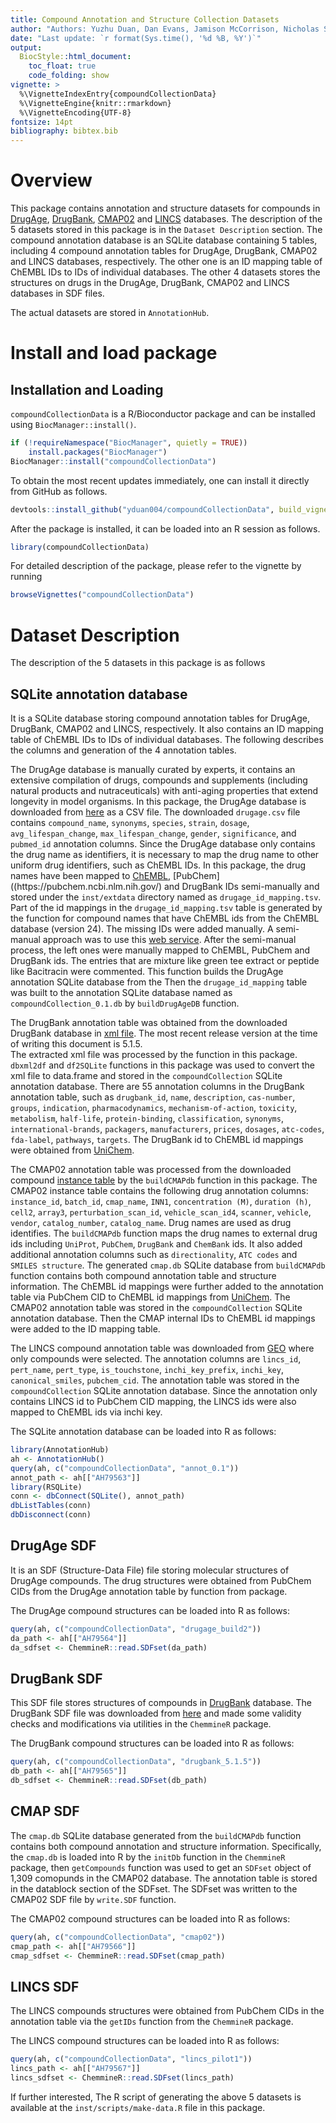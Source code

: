 ```yaml
---
title: Compound Annotation and Structure Collection Datasets
author: "Authors: Yuzhu Duan, Dan Evans, Jamison McCorrison, Nicholas Schork, Kevin Horan, Austin Leong, Siddharth Sai and Thomas Girke"
date: "Last update: `r format(Sys.time(), '%d %B, %Y')`" 
output:
  BiocStyle::html_document:
    toc_float: true
    code_folding: show
vignette: >
  %\VignetteIndexEntry{compoundCollectionData}
  %\VignetteEngine{knitr::rmarkdown}
  %\VignetteEncoding{UTF-8}
fontsize: 14pt
bibliography: bibtex.bib
---
```


<!-- <style> -->
<!-- pre code { -->
<!--   white-space: pre !important; -->
<!--   overflow-x: scroll !important; -->
<!--   word-break: keep-all !important; -->
<!--   word-wrap: initial !important; -->
<!-- } -->
<!-- </style> -->

<!---
- Compile from command-line
Rscript -e "rmarkdown::render('compoundCollectionData.Rmd', c('BiocStyle::html_document', 'pdf_document')); knitr::knit('compoundCollectionData.Rmd', tangle=TRUE)"
-->

# Overview

This package contains annotation and structure datasets for compounds in 
[DrugAge](https://genomics.senescence.info/drugs/), 
[DrugBank](https://www.drugbank.ca/), [CMAP02](https://portals.broadinstitute.org/cmap/) 
and [LINCS](https://www.ncbi.nlm.nih.gov/geo/query/acc.cgi?acc=GSE92742) databases.
The description of the 5 datasets stored in this package is in the 
`Dataset Description` section. The compound annotation database is an SQLite 
database containing 5 tables, including 4 compound annotation tables for DrugAge, 
DrugBank, CMAP02 and LINCS databases, respectively. The other one is an ID 
mapping table of ChEMBL IDs to IDs of individual databases. The other 4 datasets 
stores the structures on drugs in the DrugAge, DrugBank, CMAP02 and LINCS 
databases in SDF files.

The actual datasets are stored in `AnnotationHub`. 

# Install and load package

## Installation and Loading
`compoundCollectionData` is a R/Bioconductor package and can be installed using 
`BiocManager::install()`.

```r
if (!requireNamespace("BiocManager", quietly = TRUE))
    install.packages("BiocManager")
BiocManager::install("compoundCollectionData")
```

To obtain the most recent updates immediately, one can install it directly from 
GitHub as follows.
```r
devtools::install_github("yduan004/compoundCollectionData", build_vignettes=TRUE)
```

After the package is installed, it can be loaded into an R session as follows.
```r
library(compoundCollectionData)
```

For detailed description of the package, please refer to the vignette by running
```r
browseVignettes("compoundCollectionData")
```

# Dataset Description
The description of the 5 datasets in this package is as follows

## SQLite annotation database
It is a SQLite database storing compound annotation tables for DrugAge, DrugBank,
CMAP02 and LINCS, respectively. It also contains an ID mapping table of ChEMBL IDs
to IDs of individual databases. The following describes the columns and generation
of the 4 annotation tables.

The DrugAge database is manually curated by experts, it contains an extensive 
compilation of drugs, compounds and supplements (including natural products and 
nutraceuticals) with anti-aging properties that extend longevity in model organisms. 
In this package, the DrugAge database is downloaded from
[here](https://genomics.senescence.info/drugs/dataset.zip) as a CSV file. The 
downloaded `drugage.csv` file contains `compound_name`,	`synonyms`, `species`, `strain`,
`dosage`, `avg_lifespan_change`, `max_lifespan_change`,	`gender`, `significance`,
and `pubmed_id` annotation columns. Since the DrugAge database only contains the
drug name as identifiers, it is necessary to map the drug name to other uniform
drug identifiers, such as ChEMBL IDs. In this package,
the drug names have been mapped to [ChEMBL](https://www.ebi.ac.uk/chembl/),
[PubChem]((https://pubchem.ncbi.nlm.nih.gov/) and DrugBank IDs semi-manually
and stored under the `inst/extdata` directory named as `drugage_id_mapping.tsv`. 
Part of the id mappings in the `drugage_id_mapping.tsv` table is generated 
by the \code{processDrugage} function for compound names that have ChEMBL 
ids from the ChEMBL database (version 24). The missing IDs were added 
manually. A semi-manual approach was to use this 
[web service](https://cts.fiehnlab.ucdavis.edu/batch). After the semi-manual process,
the left ones were manually mapped to ChEMBL, PubChem and DrugBank ids. The 
entries that are mixture like green tee extract or peptide like Bacitracin were commented. 
This function builds the DrugAge annotation SQLite database from the 
Then the `drugage_id_mapping` table was built to the annotation SQLite database
named as `compoundCollection_0.1.db` by `buildDrugAgeDB` function.

The DrugBank annotation table was obtained from the downloaded DrugBank database
in [xml file](https://www.drugbank.ca/releases/latest).
The most recent release version at the time of writing this document is 5.1.5.  
The extracted xml file was processed by the \code{dbxml2df} function in this package.
`dbxml2df` and `df2SQLite` functions in this package was used to convert the xml 
file to data.frame and stored in the `compoundCollection` SQLite annotation database.
There are 55 annotation columns in the DrugBank annotation table, such as
`drugbank_id`, `name`, `description`, `cas-number`, `groups`, `indication`, 
`pharmacodynamics`, `mechanism-of-action`, `toxicity`, `metabolism`, `half-life`, 
`protein-binding`, `classification`, `synonyms`, `international-brands`, `packagers`, 
`manufacturers`, `prices`, `dosages`, `atc-codes`, `fda-label`, `pathways`, `targets`. 
The DrugBank id to ChEMBL id mappings were obtained from 
[UniChem](ftp://ftp.ebi.ac.uk/pub/databases/chembl/UniChem/data/wholeSourceMapping/src_id1/src1src2.txt.gz).

The CMAP02 annotation table was processed from the downloaded compound 
[instance table](http://www.broadinstitute.org/cmap/cmap_instances_02.xls)
by the `buildCMAPdb` function in this package. The CMAP02 instance table contains
the following drug annotation columns: `instance_id`,	`batch_id`,	`cmap_name`,	`INN1`,	
`concentration (M)`, `duration (h)`, `cell2`,	`array3`, `perturbation_scan_id`, 
`vehicle_scan_id4`, `scanner`, `vehicle`, `vendor`, `catalog_number`, `catalog_name`. 
Drug names are used as drug identifies. The `buildCMAPdb` function maps the drug 
names to external drug ids including `UniProt`, `PubChem`, `DrugBank` and 
`ChemBank` ids. It also added additional
annotation columns such as `directionality`, `ATC codes` and `SMILES structure`.
The generated `cmap.db` SQLite database from `buildCMAPdb` function contains both
compound annotation table and structure information. The ChEMBL id mappings were
further added to the annotation table via PubChem CID to ChEMBL id mappings from 
[UniChem](ftp://ftp.ebi.ac.uk/pub/databases/chembl/UniChem/data/wholeSourceMapping/src_id1/src1src22.txt.gz).
The CMAP02 annotation table was stored in the `compoundCollection` SQLite annotation
database. Then the CMAP internal IDs to ChEMBL id mappings were added to the ID 
mapping table. 

The LINCS compound annotation table was downloaded from 
[GEO](ftp://ftp.ncbi.nlm.nih.gov/geo/series/GSE92nnn/GSE92742/suppl/GSE92742_Broad_LINCS_pert_info.txt.gz)
where only compounds were selected. The annotation columns are `lincs_id`, `pert_name`,
`pert_type`, `is_touchstone`, `inchi_key_prefix`, `inchi_key`, `canonical_smiles`, `pubchem_cid`.
The annotation table was stored in the `compoundCollection` SQLite annotation database. 
Since the annotation only contains LINCS id to PubChem CID mapping, the LINCS ids 
were also mapped to ChEMBL ids via inchi key.

The SQLite annotation database can be loaded into R as follows:
```r
library(AnnotationHub)
ah <- AnnotationHub()
query(ah, c("compoundCollectionData", "annot_0.1"))
annot_path <- ah[["AH79563"]]
library(RSQLite)
conn <- dbConnect(SQLite(), annot_path)
dbListTables(conn)
dbDisconnect(conn)
```

## DrugAge SDF
It is an SDF (Structure-Data File) file storing molecular structures of DrugAge
compounds. The drug structures were obtained from PubChem CIDs from the DrugAge
annotation table by \code{getIds} function from \pkg{ChemmineR} package.

The DrugAge compound structures can be loaded into R as follows:
```r
query(ah, c("compoundCollectionData", "drugage_build2"))
da_path <- ah[["AH79564"]]
da_sdfset <- ChemmineR::read.SDFset(da_path)
```

## DrugBank SDF
This SDF file stores structures of compounds in [DrugBank](https://www.drugbank.ca/)
database. The DrugBank SDF file was downloaded from 
[here](https://www.drugbank.ca/releases/latest#structures)
and made some validity checks and modifications via utilities in the `ChemmineR` package.

The DrugBank compound structures can be loaded into R as follows:
```r
query(ah, c("compoundCollectionData", "drugbank_5.1.5"))
db_path <- ah[["AH79565"]]
db_sdfset <- ChemmineR::read.SDFset(db_path)
```

## CMAP SDF
The `cmap.db` SQLite database generated from the `buildCMAPdb` function
contains both compound annotation and structure information. Specifically, 
the `cmap.db` is loaded into R by the `initDb` function in the `ChemmineR` package,
then `getCompounds` function was used to get an `SDFset` object of 1,309 comopunds
in the CMAP02 database. The annotation table is stored in the datablock section 
of the SDFset. The SDFset was written to the CMAP02 SDF file by `write.SDF` function.

The CMAP02 compound structures can be loaded into R as follows:
```r
query(ah, c("compoundCollectionData", "cmap02"))
cmap_path <- ah[["AH79566"]]
cmap_sdfset <- ChemmineR::read.SDFset(cmap_path)
```

## LINCS SDF
The LINCS compounds structures were obtained from PubChem CIDs in the annotation 
table via the `getIDs` function from the `ChemmineR` package.

The LINCS compound structures can be loaded into R as follows:
```r
query(ah, c("compoundCollectionData", "lincs_pilot1"))
lincs_path <- ah[["AH79567"]]
lincs_sdfset <- ChemmineR::read.SDFset(lincs_path)
```

If further interested, The R script of generating the above 5 datasets is available 
at the `inst/scripts/make-data.R` file in this package.
